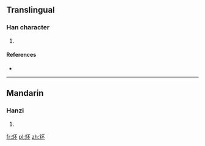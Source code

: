 ==Translingual==

===Han character===
{{Han char|rn=86|rad=火|as=04|sn=8|four=|canj=火一火 (FMF)}}

# {{defn|Han|sort=火04}}

====References====
* {{Han ref|kx=0667.090|dkj=18906|dj=1076.180|hdz=32191.100|uh=708B|ud=28811}}

----

==Mandarin==

===Hanzi===
{{cmn-hanzi|pin=[[pī]] ([[pi1]])|wg=p'i<sup>1</sup>}}

# {{defn|lang=cmn|sort=火04}}

[[fr:炋]]
[[pl:炋]]
[[zh:炋]]